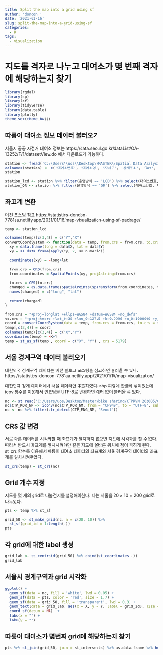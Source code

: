 ```yaml
---
title: Split the map into a grid using sf
author: 'dondon '
date: '2021-01-16'
slug: split-the-map-into-a-grid-using-sf
categories:
  - R
tags:
  - visualization
---
```


# 지도를 격자로 나누고 대여소가 몇 번째 격자에 해당하는지 찾기


```r
library(rgdal)
library(sp)
library(sf)
library(tidyverse)
library(data.table)
library(plotly)
theme_set(theme_bw())
```


## 따릉이 대여소 정보 데이터 불러오기 
서울시 공공 자전거 대여소 정보는 https://data.seoul.go.kr/dataList/OA-13252/F/1/datasetView.do 에서 다운로드가 가능하다.


```r
station <- fread('C:\\Users\\uos\\Desktop\\MASTER\\Spatial Data Analysis\\공공자전거 대여소 정보.csv')
colnames(station) <- c('대여소번호', '대여소명', '자치구', '상세주소', 'lat', 'long', '설치시기', 'LCD거치대수', 'QR거치대수', '운영방식')
station
```

```r
station_lcd <- station %>% filter(운영방식 == 'LCD') %>% select(대여소번호, 자치구, lat, long)
station_QR <- station %>% filter(운영방식 == 'QR') %>% select(대여소번호, 자치구, lat, long)
```


## 좌표계 변환  

이전 포스팅 참고 https://statistics-dondon-7781aa.netlify.app/2021/01/16/map-visualization-using-sf-package/


```r
temp <- station_lcd

colnames(temp)[c(3,4)] = c("Y","X")
convertCoordSystem <- function(data = temp, from.crs = from.crs, to.crs = to.crs){
  xy = data.frame(long = data$X, lat = data$Y)
  xy = as.data.frame(apply(xy, 2, as.numeric))
  
  coordinates(xy) = ~long+lat
  
  from.crs = CRS(from.crs)
  from.coordinates = SpatialPoints(xy, proj4string=from.crs)
  
  to.crs = CRS(to.crs)
  changed = as.data.frame(SpatialPoints(spTransform(from.coordinates, to.crs)))
  names(changed) = c("long", "lat")
  
  return(changed)
}

from.crs = "+proj=longlat +ellps=WGS84 +datum=WGS84 +no_defs"
to.crs = "+proj=tmerc +lat_0=38 +lon_0=127.5 +k=0.9996 +x_0=1000000 +y_0=2000000 +ellps=GRS80 +units=m +no_defs"
coord = convertCoordSystem(data = temp, from.crs = from.crs, to.crs = to.crs)
temp[,c(3,4)] = coord 
colnames(temp)[c(3,4)] = c("X","Y")
coordinates(temp) = ~X+Y
temp = st_as_sf(temp , coord = c("X", "Y") , crs = 5179)
```




## 서울 경계구역 데이터 불러오기 

대한민국 경계구역 데이터는 이전 블로그 포스팅을 참고하면 불러올 수 있다.  https://statistics-dondon-7781aa.netlify.app/2021/01/15/map-visualization/ \

대한민국 경계 데이터에서 서울 데이터만 추출하였다. shp 파일에 한글이 섞여있는데 icov 함수를 이용해서 인코딩을 UTF-8로 변경하면 에러 없이 불러올 수 있다. 

```r
nc <- st_read('C:/Users/uos/Desktop/Master/bike sharing/CTPRVN_202005/CTPRVN.shp') %>% st_transform()
nc$CTP_KOR_NM <- iconv(nc$CTP_KOR_NM, from = "CP949", to = "UTF-8", sub = NA, mark = TRUE, toRaw = FALSE)
nc <- nc %>% filter(str_detect(CTP_ENG_NM, 'Seoul'))
```

## CRS 값 변경 

서로 다른 데이터를 시각화할 때 좌표계가 일치하지 않으면 지도에 시각화를 할 수 없다. 따라서 반드시 좌표계를 일치시켜야만 같은 지도에 올바른 위치에 점이 찍히게 된다. st_crs 함수를 이용해서 따릉이 대여소 데이터의 좌표계와 서울 경계구역 데이터의 좌표계를 일치시켜주었다. 

```r
st_crs(temp) = st_crs(nc)

```


## Grid 개수 지정 

지도를 몇 개의 grid로 나눌건지를 설정해야한다. 나는 서울을 $20 \times 10 = 200$ grid로 나누었다. 

```r
pts <- temp %>% st_sf

grid_50 <- st_make_grid(nc, n = c(20, 10)) %>% 
  st_sf(grid_id = 1:length(.))
pts
```

## 각 grid에 대한 label 생성

```r
grid_lab <- st_centroid(grid_50) %>% cbind(st_coordinates(.))
grid_lab
```


## 서울시 경계구역과 grid 시각화 

```r
ggplot() +
  geom_sf(data = nc, fill = 'white', lwd = 0.05) +
  geom_sf(data = pts, color = 'red', size = 1.7) + 
  geom_sf(data = grid_50, fill = 'transparent', lwd = 0.3) +
  geom_text(data = grid_lab, aes(x = X, y = Y, label = grid_id), size = 2) +
  coord_sf(datum = NA)  +
  labs(x = "") +
  labs(y = "")
```


## 따릉이 대여소가 몇번째 grid에 해당하는지 찾기 

```r
pts %>% st_join(grid_50, join = st_intersects) %>% as.data.frame %>% head()
```

